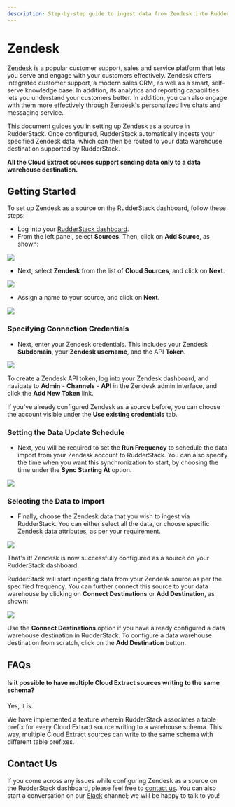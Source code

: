 ```yaml
---
description: Step-by-step guide to ingest data from Zendesk into RudderStack
---
```


# Zendesk

[Zendesk](https://www.zendesk.com/) is a popular customer support, sales and service platform that lets you serve and engage with your customers effectively. Zendesk offers integrated customer support, a modern sales CRM, as well as a smart, self-serve knowledge base. In addition, its analytics and reporting capabilities lets you understand your customers better. In addition, you can also engage with them more effectively through Zendesk's personalized live chats and messaging service.

This document guides you in setting up Zendesk as a source in RudderStack. Once configured, RudderStack automatically ingests your specified Zendesk data, which can then be routed to your data warehouse destination supported by RudderStack.

<div class="infoBlock">

**All the Cloud Extract sources support sending data only to a data warehouse destination.**

</div>

## Getting Started

To set up Zendesk as a source on the RudderStack dashboard, follow these steps:

- Log into your [RudderStack dashboard](https://app.rudderlabs.com/signup?type=freetrial).
- From the left panel, select **Sources**. Then, click on **Add Source**, as shown:

<img src="../../images/assets/1 (4) (3) (3) (3) (3) (3) (3) (3) (3) (3) (3) (3) (3) (3) (3) (3) (2) (1).png" />

- Next, select **Zendesk** from the list of **Cloud Sources**, and click on **Next**.

<img src="../../images/assets/2 (4).png" />

- Assign a name to your source, and click on **Next**.

<img src="../../images/assets/3 (6).png" />

### Specifying Connection Credentials

- Next, enter your Zendesk credentials. This includes your Zendesk **Subdomain**, your **Zendesk username**, and the API **Token**.

<img src="../../images/assets/4 (2).png" />

<div class="infoBlock">

To create a Zendesk API token, log into your Zendesk dashboard, and navigate to **Admin** - **Channels** - **API** in the Zendesk admin interface, and click the **Add New Token** link.

</div>

<div class="infoBlock">

If you've already configured Zendesk as a source before, you can choose the account visible under the **Use existing credentials** tab.

</div>

### Setting the Data Update Schedule

- Next, you will be required to set the **Run Frequency** to schedule the data import from your Zendesk account to RudderStack. You can also specify the time when you want this synchronization to start, by choosing the time under the **Sync Starting At** option.

<img src="../../images/assets/5 (6).png" />

### Selecting the Data to Import

- Finally, choose the Zendesk data that you wish to ingest via RudderStack. You can either select all the data, or choose specific Zendesk data attributes, as per your requirement.

<img src="../../images/assets/6 (3).png" />

That's it! Zendesk is now successfully configured as a source on your RudderStack dashboard.

RudderStack will start ingesting data from your Zendesk source as per the specified frequency. You can further connect this source to your data warehouse by clicking on **Connect Destinations** or **Add Destination**, as shown:

<img src="../../images/assets/7.png" />

<div class="successBlock">

  Use the **Connect Destinations** option if you have already
  configured a data warehouse destination in RudderStack. To configure a data
  warehouse destination from scratch, click on the
  **Add Destination** button.
</div>

## FAQs

#### Is it possible to have multiple Cloud Extract sources writing to the same schema?

Yes, it is.

We have implemented a feature wherein RudderStack associates a table prefix for every Cloud Extract source writing to a warehouse schema. This way, multiple Cloud Extract sources can write to the same schema with different table prefixes.

## Contact Us

If you come across any issues while configuring Zendesk as a source on the RudderStack dashboard, please feel free to [contact us](mailto:%20docs@rudderstack.com). You can also start a conversation on our [Slack](https://rudderstack.com/join-rudderstack-slack-community) channel; we will be happy to talk to you!
